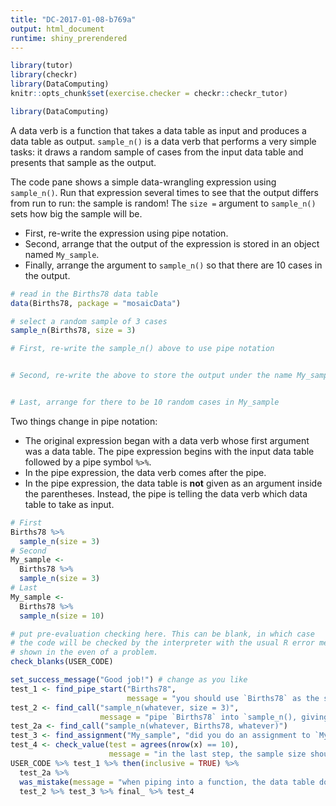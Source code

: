 ```yaml
---
title: "DC-2017-01-08-b769a"
output: html_document
runtime: shiny_prerendered
---
```


```r
library(tutor)
library(checkr)
library(DataComputing)
knitr::opts_chunk$set(exercise.checker = checkr::checkr_tutor)
```

```r
library(DataComputing)
```
A data verb is a function that takes a data table as input and produces a data table as output. `sample_n()` is a data verb that performs a very simple tasks: it draws a random sample of cases from the input data table and presents that sample as the output.

The code pane shows a simple data-wrangling expression using `sample_n()`. Run that expression several times to see that the output differs from run to run: the sample is random! The `size =` argument to `sample_n()` sets how big the sample will be.


- First, re-write the expression using pipe notation.
- Second, arrange that the output of the expression is stored in an object named `My_sample`.
- Finally, arrange the argument to `sample_n()` so that there are 10 cases in the output.


```r
# read in the Births78 data table
data(Births78, package = "mosaicData")

# select a random sample of 3 cases
sample_n(Births78, size = 3)

# First, re-write the sample_n() above to use pipe notation


# Second, re-write the above to store the output under the name My_sample


# Last, arrange for there to be 10 random cases in My_sample

```

<!-- narrative to wrap up (if any) goes here -->

<div id="DC-2017-01-08-b769a-hint">
Two things change in pipe notation:

- The original expression began with a data verb whose first argument was a data table. The pipe expression begins with the input data table followed by a pipe symbol `%>%`.
- In the pipe expression, the data verb comes after the pipe.
- In the pipe expression, the data table is **not** given as an argument inside the parentheses. Instead, the pipe is telling the data verb which data table to take as input.
</div>

```r
# First
Births78 %>% 
  sample_n(size = 3)
# Second
My_sample <- 
  Births78 %>%
  sample_n(size = 3)
# Last
My_sample <- 
  Births78 %>%
  sample_n(size = 10)
```

```r
# put pre-evaluation checking here. This can be blank, in which case
# the code will be checked by the interpreter with the usual R error messages
# shown in the even of a problem.
check_blanks(USER_CODE)
```

```r
set_success_message("Good job!") # change as you like
test_1 <- find_pipe_start("Births78",
                          message = "you should use `Births78` as the start of a pipe into `sample_n()`.")
test_2 <- find_call("sample_n(whatever, size = 3)", 
                    message = "pipe `Births78` into `sample_n(), giving sample_n() the argument `size = 3`.")
test_2a <- find_call("sample_n(whatever, Births78, whatever)")
test_3 <- find_assignment("My_sample", "did you do an assignment to `My_sample`?")
test_4 <- check_value(test = agrees(nrow(x) == 10), 
                      message = "in the last step, the sample size should be 10.")
USER_CODE %>% test_1 %>% then(inclusive = TRUE) %>% 
  test_2a %>% 
  was_mistake(message = "when piping into a function, the data table does not need to be given explicitly to the function.") %>% 
  test_2 %>% test_3 %>% final_ %>% test_4 
```


